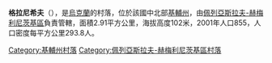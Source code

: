 {{coord|50|9|35|N|31|29|59|E|scale:30000|display=title}}

'''格拉尼希夫'''（{{lang-uk|Гланишів}}），是[[烏克蘭|烏克蘭]]的村落，位於該國中北部[[基輔州|基輔州]]，由[[佩列亞斯拉夫-赫梅利尼茨基區|佩列亞斯拉夫-赫梅利尼茨基區]]負責管轄，面積2.91平方公里，海拔高度102米，2001年人口855，人口密度每平方公里293.8人。

{{DEFAULTSORT:Гланишів}}
[[Category:基輔州村落|Category:基輔州村落]]
[[Category:佩列亞斯拉夫-赫梅利尼茨基區村落|Category:佩列亞斯拉夫-赫梅利尼茨基區村落]]


{{Kiev-geo-stub}}